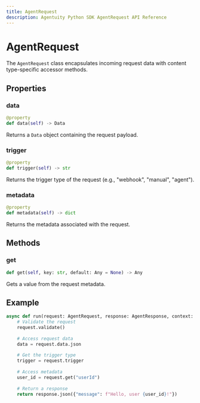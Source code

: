 ```yaml
---
title: AgentRequest
description: Agentuity Python SDK AgentRequest API Reference
---
```


# AgentRequest

The `AgentRequest` class encapsulates incoming request data with content type-specific accessor methods.

## Properties

### data

```python
@property
def data(self) -> Data
```

Returns a `Data` object containing the request payload.

### trigger

```python
@property
def trigger(self) -> str
```

Returns the trigger type of the request (e.g., "webhook", "manual", "agent").

### metadata

```python
@property
def metadata(self) -> dict
```

Returns the metadata associated with the request.

## Methods


### get

```python
def get(self, key: str, default: Any = None) -> Any
```

Gets a value from the request metadata.

## Example

```python
async def run(request: AgentRequest, response: AgentResponse, context: AgentContext):
    # Validate the request
    request.validate()
    
    # Access request data
    data = request.data.json
    
    # Get the trigger type
    trigger = request.trigger
    
    # Access metadata
    user_id = request.get("userId")
    
    # Return a response
    return response.json({"message": f"Hello, user {user_id}!"})
```
